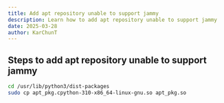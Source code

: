 ```yaml
---
title: Add apt repository unable to support jammy
description: Learn how to add apt repository unable to support jammy
date: 2025-03-28
author: KarChunT
---
```


## Steps to add apt repository unable to support jammy

```bash
cd /usr/lib/python3/dist-packages
sudo cp apt_pkg.cpython-310-x86_64-linux-gnu.so apt_pkg.so
```
